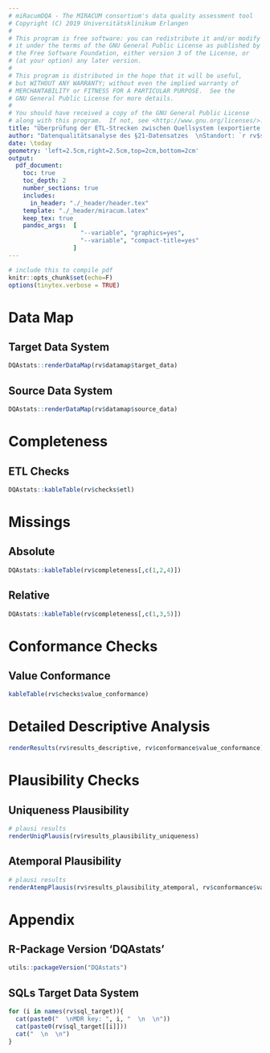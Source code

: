 ```yaml
---
# miRacumDQA - The MIRACUM consortium's data quality assessment tool
# Copyright (C) 2019 Universitätsklinikum Erlangen
#
# This program is free software: you can redistribute it and/or modify
# it under the terms of the GNU General Public License as published by
# the Free Software Foundation, either version 3 of the License, or
# (at your option) any later version.
#
# This program is distributed in the hope that it will be useful,
# but WITHOUT ANY WARRANTY; without even the implied warranty of
# MERCHANTABILITY or FITNESS FOR A PARTICULAR PURPOSE.  See the
# GNU General Public License for more details.
#
# You should have received a copy of the GNU General Public License
# along with this program.  If not, see <http://www.gnu.org/licenses/>.
title: "Überprüfung der ETL-Strecken zwischen Quellsystem (exportierte §21 Rohdaten) und Zielsystem (`r rv$db_target` Forschungsdatenrepository)  \nZeitraum `r rv$time_interval$start` bis `r rv$time_interval$end`"
author: "Datenqualitätsanalyse des §21-Datensatzes  \nStandort: `r rv$sitename`"
date: \today
geometry: 'left=2.5cm,right=2.5cm,top=2cm,bottom=2cm' 
output: 
  pdf_document:
    toc: true
    toc_depth: 2
    number_sections: true
    includes:
      in_header: "./_header/header.tex"
    template: "./_header/miracum.latex"
    keep_tex: true
    pandoc_args:  [
                    "--variable", "graphics=yes",
                    "--variable", "compact-title=yes"
                  ]
---
```


```r
# include this to compile pdf
knitr::opts_chunk$set(echo=F)
options(tinytex.verbose = TRUE)
```

\newpage

# Data Map

## Target Data System

```r
DQAstats::renderDataMap(rv$datamap$target_data)
```

## Source Data System

```r
DQAstats::renderDataMap(rv$datamap$source_data)
```

# Completeness 

## ETL Checks

```r
DQAstats::kableTable(rv$checks$etl)
```

# Missings

## Absolute 

```r
DQAstats::kableTable(rv$completeness[,c(1,2,4)])
```

## Relative  

```r
DQAstats::kableTable(rv$completeness[,c(1,3,5)])
```

# Conformance Checks

## Value Conformance

```r
kableTable(rv$checks$value_conformance)
```


\newpage

# Detailed Descriptive Analysis

```r
renderResults(rv$results_descriptive, rv$conformance$value_conformance)
```

\newpage

# Plausibility Checks

## Uniqueness Plausibility

```r
# plausi results
renderUniqPlausis(rv$results_plausibility_uniqueness)
```

## Atemporal Plausibility 

```r
# plausi results
renderAtempPlausis(rv$results_plausibility_atemporal, rv$conformance$value_conformance)
```

\newpage

# Appendix

## R-Package Version 'DQAstats' 

```r
utils::packageVersion("DQAstats")
```


## SQLs Target Data System  

```r
for (i in names(rv$sql_target)){
  cat(paste0("  \nMDR key: ", i, "  \n  \n"))
  cat(paste0(rv$sql_target[[i]]))
  cat("  \n  \n")
}
```

